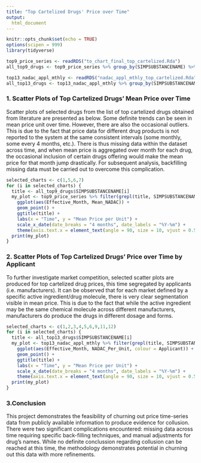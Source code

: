 ---
title: "Top Cartelized Drugs' Price over Time"
output:
  html_document
---

```{r setup, include=FALSE}
knitr::opts_chunk$set(echo = TRUE)
options(scipen = 999)
library(tidyverse)
```

```{r load_data, include=FALSE}
top9_price_series <- readRDS("to_chart_final_top_cartelized.Rda")
all_top9_drugs <- top9_price_series %>% group_by(SIMPSUBSTANCENAME) %>% summarize() %>% ungroup()

top13_nadac_appl_mthly <- readRDS("nadac_appl_mthly_top_cartelized.Rda")
all_top13_drugs <- top13_nadac_appl_mthly %>% group_by(SIMPSUBSTANCENAME) %>% summarize() %>% ungroup()
```

### 1. Scatter Plots of Top Cartelized Drugs' Mean Price over Time
Scatter plots of selected drugs from the list of top cartelized drugs obtained from literature are presented as below. 
Some definite trends can be seen in mean price unit over time. However, there are also the occasional outliers. This is due to the fact that price data for different drug products is not reported to the system at the same consistent intervals (some monthly, some every 4 months, etc.). There is thus missing data within the dataset across time, and when mean price is aggregated over month for each drug, the occasional inclusion of certain drugs offering would make the mean price for that month jump drastically.
For subsequent analysis, backfilling missing data must be carried out to overcome this complication. 

```{r top9_charts, echo=FALSE}
selected_charts <- c(1,5,6,7)
for (i in selected_charts) {
  title <- all_top9_drugs$SIMPSUBSTANCENAME[i]
  my_plot <- top9_price_series %>% filter(grepl(title, SIMPSUBSTANCENAME)) %>%
    ggplot(aes(Effective_Month, Mean_NADAC)) +
    geom_point() +
    ggtitle(title) +
    labs(x = "Time", y = "Mean Price per Unit") +
    scale_x_date(date_breaks = "4 months", date_labels = "%Y-%m") +
    theme(axis.text.x = element_text(angle = 90, size = 10, vjust = 0.5))
  print(my_plot)
}
```

### 2. Scatter Plots of Top Cartelized Drugs' Price over Time by Applicant
To further investigate market competition, selected scatter plots are produced for top cartelized drug prices, this time segregated by applicants (i.e. manufacturers). 
It can be observed that for each market defined by a specific active ingredient/drug molecule, there is very clear segmentation visible in mean price. This is due to the fact that while the active ingredient may be the same chemical molecule across different manufacturers, manufacturers do produce the drugs in different dosage and forms.   

```{r top13_charts, echo=FALSE}
selected_charts <- c(1,2,3,4,5,6,9,11,12)
for (i in selected_charts) {
  title <- all_top13_drugs$SIMPSUBSTANCENAME[i]
  my_plot <- top13_nadac_appl_mthly %>% filter(grepl(title, SIMPSUBSTANCENAME)) %>%
    ggplot(aes(Effective_Month, NADAC_Per_Unit, colour = Applicant)) +
    geom_point() +
    ggtitle(title) +
    labs(x = "Time", y = "Mean Price per Unit") +
    scale_x_date(date_breaks = "4 months", date_labels = "%Y-%m") +
    theme(axis.text.x = element_text(angle = 90, size = 10, vjust = 0.5), legend.position="bottom", legend.text=element_text(size=5))
  print(my_plot)
}
```

### 3.Conclusion
This project demonstrates the feasibility of churning out price time-series data from publicly available information to produce evidence for collusion. There were two significant complications encountered: missing data across time requiring specific back-filling techniques, and manual adjustments for drug's names. While no definite conclussion regarding collusion can be reached at this time, the methodology demonstrates potential in churning out this data with more refinements. 
